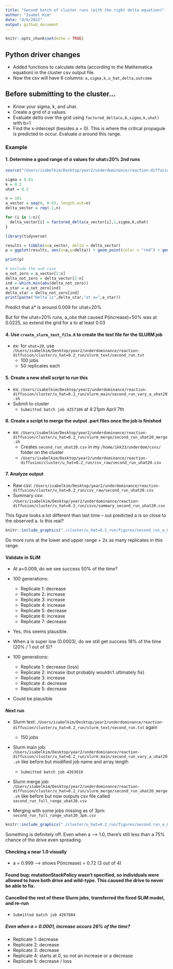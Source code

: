 ```yaml
---
title: "Second batch of cluster runs (with the right delta equation)"
author: "Isabel Kim"
date: "4/6/2022"
output: github_document
---
```


```r
knitr::opts_chunk$set(echo = TRUE)
```

## Python driver changes

* Added functions to calculate delta (according to the Mathematica equation) in the cluster csv output file.
* Now the csv will have 6 columns: `a,sigma,k,u_hat,delta,outcome`


## Before submitting to the cluster...

* Know your sigma, k, and uhat.
* Create a grid of *a* values. 
* Evaluate *delta* over the grid using `factored_delta(a,b,sigma,k,uhat)` with b=1
* Find the x-intercept (besides a = 0). This is where the critical propagule is predicted to occur. Evaluate *a* around this range.

### Example


#### 1. Determine a good range of *a* values for uhat=20% 2nd runs
```r
source("/Users/isabelkim/Desktop/year2/underdominance/reaction-diffusion/scripts/auc-equations.R")

sigma = 0.01
k = 0.2
uhat = 0.2

n = 101
a_vector = seq(0, 0.03, length.out=n)
delta_vector = rep(-1,n)

for (i in 1:n){
  delta_vector[i] = factored_delta(a_vector[i],1,sigma,k,uhat)
}

library(tidyverse)

results = tibble(a=a_vector, delta = delta_vector)
p = ggplot(results, aes(x=a,y=delta)) + geom_point(color = "red") + geom_line() + geom_hline(yintercept = 0)

print(p)

# exclude the a=0 case
a_not_zero = a_vector[2:n]
delta_not_zero = delta_vector[2:n]
ind = which.min(abs(delta_not_zero))
a_star = a_not_zero[ind]
delta_star = delta_not_zero[ind]
print(paste("Delta is",delta_star,"at a=",a_star))
```

Predict that a* is around 0.009 for uhat=20% 

But for the uhat=20% runs, a_obs that caused P(increase)=50% was at 0.0225, so extend the grid for a to at least 0.03

#### 4. Use `create_slurm_text_file.R` to create the text file for the SLURM job

* ex: for `uhat=20`, use `/Users/isabelkim/Desktop/year2/underdominance/reaction-diffusion/cluster/u_hat=0.2_run/slurm_text/second_run.txt`
  + 100 jobs
  + 50 replicates each

#### 5. Create a new shell script to run this

* ex: `/Users/isabelkim/Desktop/year2/underdominance/reaction-diffusion/cluster/u_hat=0.2_run/slurm_main/second_run_vary_a_uhat20.sh`
* Submit to cluster
  + `Submitted batch job 4257186` at 4:21pm April 7th

#### 6. Create a script to merge the output .part files once the job is finished

* ex: `/Users/isabelkim/Desktop/year2/underdominance/reaction-diffusion/cluster/u_hat=0.2_run/slurm_merge/second_run_uhat20_merge.sh`
  + Creates `second_run_uhat20.csv` in my `/home/ikk23/underdom/csvs/` folder on the cluster
  + `/Users/isabelkim/Desktop/year2/underdominance/reaction-diffusion/cluster/u_hat=0.2_run/csv_raw/second_run_uhat20.csv`
  
#### 7. Analyze output

* Raw csv: `/Users/isabelkim/Desktop/year2/underdominance/reaction-diffusion/cluster/u_hat=0.2_run/csv_raw/second_run_uhat20.csv`
* Summary csv: `/Users/isabelkim/Desktop/year2/underdominance/reaction-diffusion/cluster/u_hat=0.2_run/csvs/summary_second_run_uhat20.csv`

This figure looks a lot different than last time -- out predicted a is so close to the observed a. Is this real?
```r
knitr::include_graphics("./cluster/u_hat=0.2_run/figures/second_run_a_0.0003_to_0.03.png")
```
Do more runs at the lower and upper range + 2x as many replicates in this range.

#### Validate in SLiM

* At a=0.009, do we see success 50% of the time?
* 100 generations:
  + Replicate 1: decrease
  + Replicate 2: increase
  + Replicate 3: increase
  + Replicate 4: increase
  + Replicate 5: decrease
  + Replicate 6: increase
  + Replicate 7: decrease
* Yes, this seems plausible.

* When a is super low (0.0003), do we still get success 18% of the time (20% / 1 out of 5)?
* 100 generations:
  + Replicate 1: decrease (loss)
  + Replicate 2: increase (but probably wouldn't ultimately fix)
  + Replicate 3: increase
  + Replicate 4: decrease
  + Replicate 5: decrease
* Could be plausible
  

#### Next run

* Slurm text: `/Users/isabelkim/Desktop/year2/underdominance/reaction-diffusion/cluster/u_hat=0.2_run/slurm_text/second_run.txt` again
  + 150 jobs
* Slurm main job: `/Users/isabelkim/Desktop/year2/underdominance/reaction-diffusion/cluster/u_hat=0.2_run/slurm_main/second_run_vary_a_uhat20.sh` like before but modified job name and array length
  + `Submitted batch job 4263810`
* Slurm merge job: `/Users/isabelkim/Desktop/year2/underdominance/reaction-diffusion/cluster/u_hat=0.2_run/slurm_merge/second_run_uhat20_merge.sh` like before but now outputs csv file called `second_run_full_range_uhat20.csv`

* Merging with some jobs missing as of 3pm: `second_run_full_range_uhat20_3pm.csv`

```r
knitr::include_graphics("./cluster/u_hat=0.2_run/figures/second_run_a_0.0001_to_0.999_3pm.png")
```
Something is definitely off. Even when a --> 1.0, there's still less than a 75% chance of the drive even spreading.

#### Checking a near 1.0 visually

* a = 0.999 --> shows P(increase) = 0.72 (3 out of 4)

#### Found bug: mutationStackPolicy wasn't specified, so individuals were allowed to have both drive and wild-type. This caused the drive to never be able to fix.

#### Cancelled the rest of these Slurm jobs, transferred the fixed SLiM model, and re-run

* `Submitted batch job 4267884`

##### Even when a = 0.0001, increase occurs 26% of the time?

* Replicate 1: decrease
* Replicate 2: decrease
* Replicate 3: decrease
* Replicate 4: starts at 0, so not an increase or a decrease
* Replicate 5: decrease / loss

